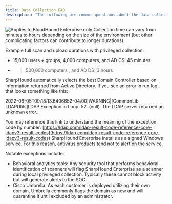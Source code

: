 ```yaml
---
title: Data Collection FAQ
description: "The following are common questions about the data collection capabilities provided by the SharpHound Enterprise service."
---
```


<img noZoom src="/assets/enterprise-edition-pill-tag.svg" alt="Applies to BloodHound Enterprise only"/>

<AccordionGroup>
<Accordion title="How long does collection take?">
Collection time can vary from minutes to hours depending on the size of the environment (but other complicating factors can contribute to longer durations).

Example full scan and upload durations with privileged collection:

* 15,000 users + groups, 4,000 computers, and AD CS: 45 minutes
* >500,000 computers , and AD DS: 3 hours
</Accordion>
<Accordion title="How does SharpHound select which domain controller to use with auto-negotiation?">
SharpHound automatically selects the best Domain Controller based on information returned from Active Directory.
</Accordion>
<Accordion title="What do the LDAP errors mean in a SharpHound run.log?">
If you see an error in run.log that looks something like this:

2022-08-05T09:18:13.6406652-04:00|WARNING|\[CommonLib LDAPUtils\]LDAP Exception in Loop: 52. (null). The LDAP server returned an unknown error..

You may reference this link to understand the meaning of the exception code by number: [https://ldap.com/ldap-result-code-reference-core-ldapv3-result-codes](https://ldap.com/ldap-result-code-reference-core-ldapv3-result-codes)
</Accordion>
<Accordion title="Hows does SharpHound Enterprise interact with antivirus?">
SharpHound Enterprise installs as a signed Windows service. For this reason, antivirus products tend not to alert on the service.

Notable exceptions include:

* Behavioral analytics tools: Any security tool that performs behavioral identification of scanners will flag SharpHound Enterprise as a scanner during local privileged collection. Typically these cannot block activity but will generate alerts to the SOC.
* Cisco Umbrella: As each customer is deployed utilizing their own domain, Umbrella commonly flags the domain as new and will quarantine it until excluded by an administrator.
</Accordion>
</AccordionGroup>




